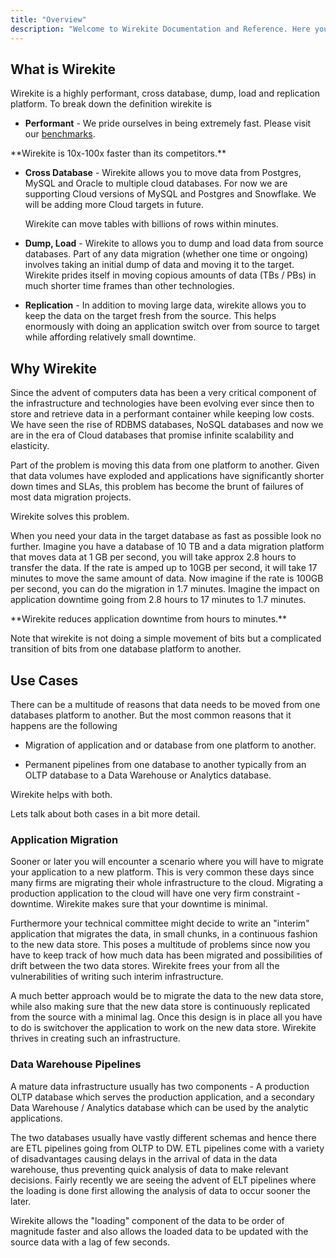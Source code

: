 ```yaml
---
title: "Overview"
description: "Welcome to Wirekite Documentation and Reference. Here you will find every thing you need to understand what is wirekite and how can it help with your data migration challenges, whether that's a one time migration of data or an ongoing pipeline between two databases. "
---
```


## What is Wirekite

Wirekite is a highly performant, cross database, dump, load and replication platform. To break down the definition wirekite is&#x20;

* **Performant** - We pride ourselves in being extremely fast. Please visit our [benchmarks](https://wirekite.webflow.io/).

<Note>
  **Wirekite is 10x-100x faster than its competitors.**
</Note>

* **Cross Database** - Wirekite allows you to move data from Postgres, MySQL and Oracle to multiple cloud databases. For now we are supporting Cloud versions of MySQL and Postgres and Snowflake. We will be adding more Cloud targets in future.&#x20;

  <Card title="Petabytes" icon="truck-monster" href="/content/components/card-group">
    Wirekite can move tables with billions of rows within minutes. 
</Card>


* **Dump, Load** - Wirekite to allows you to dump and load data from source databases. Part of any data migration (whether one time or ongoing) involves taking an initial dump of data and moving it to the target. Wirekite prides itself in moving copious amounts of data (TBs / PBs) in much shorter time frames than other technologies.

* **Replication** - In addition to moving large data, wirekite allows you to keep the data on the target fresh from the source. This helps enormously with doing an application switch over from source to target while affording relatively small downtime.&#x20;

## Why Wirekite

Since the advent of computers data has been a very critical component of the infrastructure and technologies have been evolving ever since then to store and retrieve data in a performant container while keeping low costs. We have seen the rise of RDBMS databases, NoSQL databases and now we are in the era of Cloud databases that promise infinite scalability and elasticity. &#x20;

Part of the problem is moving this data from one platform to another. Given that data volumes have exploded and applications have significantly shorter down times and SLAs, this problem has become the brunt of failures of most data migration projects.&#x20;

Wirekite solves this problem.&#x20;

When you need your data in the target database as fast as possible look no further. Imagine you have a database of 10 TB and a data migration platform that moves data at 1 GB per second, you will take approx 2.8 hours to transfer the data. If the rate is amped up to 10GB per second, it will take 17 minutes to move the same amount of data. Now imagine if the rate is 100GB per second, you can do the migration in 1.7 minutes. Imagine the impact on application downtime going from 2.8 hours to 17 minutes to 1.7 minutes.&#x20;

<Note>
  **Wirekite reduces application downtime from hours to minutes.**
</Note>

Note that wirekite is not doing a simple movement of bits but a complicated transition of bits from one database platform to another.&#x20;

## Use Cases

There can be a multitude of reasons that data needs to be moved from one databases platform to another. But the most common reasons that it happens are the following

* Migration of application and or database from one platform to another.&#x20;

* Permanent pipelines from one database to another typically from an OLTP database to a Data Warehouse or Analytics database. &#x20;

Wirekite helps with both.

Lets talk about both cases in a bit more detail.

### Application Migration

Sooner or later you will encounter a scenario where you will have to migrate your application to a new platform. This is very common these days since many firms are migrating their whole infrastructure to the cloud. Migrating a production application to the cloud will have one very firm constraint - downtime. Wirekite makes sure that your downtime is minimal.

Furthermore your technical committee might decide to write an "interim" application that migrates the data, in small chunks, in a continuous fashion to the new data store. This poses a multitude of problems since now you have to keep track of how much data has been migrated and possibilities of drift between the two data stores. Wirekite frees your from all the vulnerabilities of writing such interim infrastructure.

A much better approach would be to migrate the data to the new data store, while also making sure that the new data store is continuously replicated from the source with a minimal lag. Once this design is in place all you have to do is switchover the application to work on the new data store. Wirekite thrives in creating such an infrastructure.

### Data Warehouse Pipelines

A mature data infrastructure usually has two components - A production OLTP database which serves the production application, and a secondary Data Warehouse / Analytics database which can be used by the analytic applications.

The two databases usually have vastly different schemas and hence there are ETL pipelines going from OLTP to DW. ETL pipelines come with a variety of disadvantages causing delays in the arrival of data in the data warehouse, thus preventing quick analysis of data to make relevant decisions. Fairly recently we are seeing the advent of ELT pipelines where the loading is done first allowing the analysis of data to occur sooner the later.

Wirekite allows the "loading" component of the data to be order of magnitude faster and also allows the loaded data to be updated with the source data with a lag of few seconds.